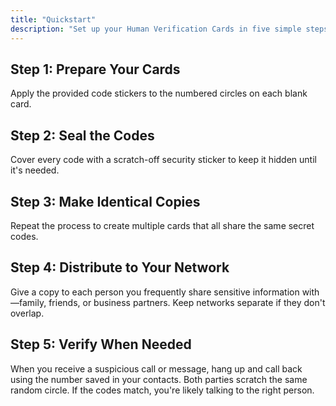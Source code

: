 ```yaml
---
title: "Quickstart"
description: "Set up your Human Verification Cards in five simple steps."
---
```


## Step 1: Prepare Your Cards

Apply the provided code stickers to the numbered circles on each blank card.

## Step 2: Seal the Codes

Cover every code with a scratch-off security sticker to keep it hidden until it's needed.

## Step 3: Make Identical Copies

Repeat the process to create multiple cards that all share the same secret codes.

## Step 4: Distribute to Your Network

Give a copy to each person you frequently share sensitive information with—family, friends, or business partners. Keep networks separate if they don't overlap.

## Step 5: Verify When Needed

When you receive a suspicious call or message, hang up and call back using the number saved in your contacts. Both parties scratch the same random circle. If the codes match, you're likely talking to the right person.
